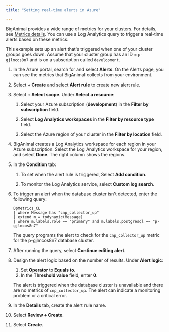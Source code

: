 ```yaml
---
title: "Setting real-time alerts in Azure"

---
```


BigAnimal provides a wide range of metrics for your clusters. For details, see [Metrics details](/biganimal/latest/using_cluster/05_monitoring_and_logging/metrics/). You can use a Log Analytics query to trigger a real-time alerts based on these metrics. 

This example sets up an alert that's triggered when one of your cluster groups goes down. Assume that your cluster group has an ID = `p-gjlmcos8n7` and is on a subscription called `development`.
 

1. In the Azure portal, search for and select **Alerts**. On the Alerts page, you can see the metrics that BigAnimal collects from your environment.

1. Select **+ Create** and select **Alert rule** to create new alert rule.

1. Select **+ Select scope**. Under **Select a resource**:
    1. Select your Azure subscription (**development**) in the **Filter by subscription** field. 

    1. Select **Log Analytics workspaces** in the **Filter by resource type** field.
    1. Select the Azure region of your cluster in the **Filter by location** field. 
    
1. BigAnimal creates a Log Analytics workspace for each region in your Azure subscription. Select the Log Analytics workspace for your region, and select **Done**. The right column shows the regions.

1. In the **Condition** tab: 
   1. To set when the alert rule is triggered, Select **Add condition**. 

   1. To monitor the Log Analytics service, select **Custom log search**.

1. To trigger an alert when the database cluster isn't detected, enter the following query:

    ```text
    DpMetrics_CL
    | where Message has "cnp_collector_up"
    | extend m = todynamic(Message)
    | where m.labels.role == "primary" and m.labels.postgresql == "p-gjlmcos8n7"
    ```
     The query programs the alert to check for the `cnp_collector_up` metric for the p-gjlmcos8n7 database cluster. 

1. After running the query, select **Continue editing alert**.

1. Design the alert logic based on the number of results. Under **Alert logic**:
    1. Set **Operator** to **Equals to**. 
    1. In the **Threshold value** field, enter **0**.

     The alert is triggered when the database cluster is unavailable and there are no metrics of `cnp_collector_up`. The alert can indicate a monitoring problem or a critical error.

1. In the **Details** tab, create the alert rule name.

1. Select **Review + Create**.

1. Select **Create**.
